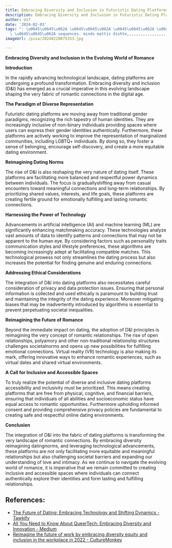 ```yaml
---
title: Embracing Diversity and Inclusion in Futuristic Dating Platforms
description: Embracing Diversity and Inclusion in Futuristic Dating Platforms
author: Usf
date: '2024-02-03'
tags: ": \u0645\u0645\u062A \u0645\u0645\u062A \u0645\u0645\u062A \u0645\u0645\u062A\
  \ \u0645\u0645\u062A sequences. minds mattis dishte,,,,,,,,,,,,,,,,,,,,,,,,,,,,,,,.,,,,,,,,,,,,,,;;;;;;;;;;;;;;;;;;;;;;;;;;;;;;;;;;;;;;;;;;;;;;;;;;;;;;;;;;;;;;;;;;;;;;;;;;;;;,;;;;;;;;;;;;;;;,,,,,,,,,,,,,,,,,,,,,,,,,;;;;;;;;;;;;;;;;;;;;;;;;;;;;;;;;;;;;;;;;;;;;,;;,,;;;;;,,,,,,,,,,,,,,,,,,,,,,,,,,,,,,,,,,,;;;;;;;;;&;;;;;;;;;;;;;;;;;;;;;;;;;;;;;;;;;;;;;;;;;;;;;;;;;;;;;;;;;;;;;;;;;;;;;;;;;;;;;;;;;;;;;;;;;;;;;;;;;;;;;;;;"
imageUrl: /pixa/20240220075353.jpg

---
```

**Embracing  Diversity and Inclusion in the Evolving  World of Romance**

**Introduction**

In the rapidly advancing technological landscape, dating platforms are undergoing a profound transformation. Embracing diversity and  inclusion (D&I) has emerged as a crucial imperative in this  evolving landscape shaping the very fabric  of romantic connections in the  digital age.

**The Paradigm of Diverse Representation**

Futuristic  dating platforms  are moving away from traditional gender paradigms, recognizing the rich tapestry of human identities. They are increasingly inclusive of non-binary  individuals  providing spaces  where users can express  their  gender identities authentically. Furthermore, these platforms are actively working to improve  the representation of marginalized communities,  including LGBTQ+  individuals. By doing so, they foster  a sense of  belonging, encourage self-discovery, and create a more equitable dating environment.

**Reimagining Dating Norms**

The rise of D&I is also reshaping the very nature of dating itself. These platforms are facilitating more balanced and respectful power dynamics between individuals. The focus is graduallyshifting  away from casual  encounters toward meaningful connections and long-term relationships. By prioritizing shared values,  interests, and life goals, these platforms are  creating fertile ground for emotionally fulfilling and lasting romantic connections.

**Harnessing the Power of Technology**

Advancements in artificial intelligence (AI) and machine learning (ML) are significantly enhancing matchmaking accuracy. These technologies analyze vast amounts of data to identify patterns  and connections that  may not be apparent to the human eye. By considering factors such as personality traits communication styles and lifestyle preferences, these algorithms are becoming  increasingly adept at facilitating  compatible matches. This technological prowess not only streamlines the dating process but also increases the potential for finding genuine and enduring connections.

**Addressing Ethical Considerations**

The integration of D&I into dating platforms also necessitates careful consideration of privacy and data protection issues. Ensuring that personal information is collected and used ethically is paramount  to building trust and maintaining the integrity of the dating experience. Moreover  mitigating biases  that may be inadvertently introduced by  algorithms is essential to prevent perpetuating societal inequalities.

**Reimagining the Future of Romance**

Beyond the immediate impact on dating, the adoption of D&I principles is reimagining  the very concept of romantic relationships. The rise of open relationships, polyamory and other non-traditional  relationship structures challenges societalnorms and opens up new possibilities for fulfilling emotional connections. Virtual  reality (VR) technology is also making its  mark, offering innovative ways to enhance romantic experiences, such as  virtual dates and shared virtual environments.

**A Call for Inclusive and Accessible Spaces**

To truly realize  the potential of diverse and inclusive dating  platforms accessibility and inclusivity must  be prioritized. This means creating platforms  that are free from physical, cognitive, and financial barriers, ensuring that individuals of all abilities  and socioeconomic status have equal access to romantic opportunities. Furthermore upholding informed consent and providing comprehensive privacy policies are fundamental  to creating safe and respectful online  dating environments.

**Conclusion**

The integration of D&I into the fabric of dating platforms is transforming the very landscape of romantic connections. By embracing diversity  reimagining datingnorms,  and leveraging technological  advancements, these platforms  are not only  facilitating more equitable and  meaningful relationships but also challenging  societal barriers and expanding our understanding of love  and intimacy. As  we continue to navigate the evolving  world of romance,  it  is imperative that we remain committed to creating inclusive and accessible spaces where individuals can connect authentically explore their identities and form lasting and fulfilling relationships.

## References:
- [The Future of Dating: Embracing Technology and Shifting Dynamics - Tawkify](https://tawkify.com/blog/from-the-experts/the-future-of-dating-embracing-technology-and-shifting-dynamics/)
- [All You Need to Know About QueerTech: Embracing Diversity and Innovation - Medium](https://medium.com/international-school-of-ai-data-science/all-you-need-to-know-about-queertech-embracing-diversity-and-innovation-913d1b31eeaf)
- [Reimagine the future of work by embracing diversity equity and inclusion in the workplace in 2022 - CultureMonkey](https://www.culturemonkey.io/employee-engagement/future-of-work-by-diversity-equity-and-inclusion-in-the-workplace-in-2022/)
